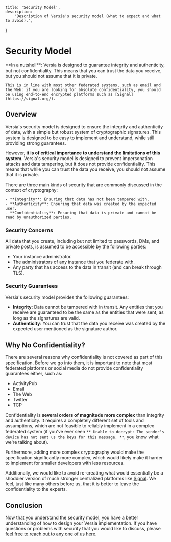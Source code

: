     title: 'Security Model',
    description:
        "Description of Versia's security model (what to expect and what to avoid).",
}

# Security Model

<Note>
    **In a nutshell**: Versia is designed to guarantee integrity and authenticity, but not confidentiality. This means that you can trust the data you receive, but you should not assume that it is private.

    This is in line with most other federated systems, such as email and the Web: if you are looking for absolute confidentiality, you should be using end-to-end encrypted platforms such as [Signal](https://signal.org/).
</Note>

## Overview

Versia's security model is designed to ensure the integrity and authenticity of data, with a simple but robust system of cryptographic signatures. This system is designed to be easy to implement and understand, while still providing strong guarantees.

However, **it is of critical importance to understand the limitations of this system**. Versia's security model is designed to prevent impersonation attacks and data tampering, but it does not provide confidentiality. This means that while you can trust the data you receive, you should not assume that it is private.

<Note>
    There are three main kinds of security that are commonly discussed in the context of cryptography:

    - **Integrity**: Ensuring that data has not been tampered with.
    - **Authenticity**: Ensuring that data was created by the expected user.
    - **Confidentiality**: Ensuring that data is private and cannot be read by unauthorized parties.
</Note>

### Security Concerns

All data that you create, including but not limited to passwords, DMs, and private posts, is assumed to be accessible by the following parties:
- Your instance administrator.
- The administrators of any instance that you federate with.
- Any party that has access to the data in transit (and can break through TLS).

### Security Guarantees

Versia's security model provides the following guarantees:
- **Integrity**: Data cannot be tampered with in transit. Any entities that you receive are guaranteed to be the same as the entities that were sent, as long as the signatures are valid.
- **Authenticity**: You can trust that the data you receive was created by the expected user mentioned as the signature author.

## Why No Confidentiality?

There are several reasons why confidentiality is not covered as part of this specification. Before we go into them, it is important to note that most federated platforms or social media do not provide confidentiality guarantees either, such as:

- ActivityPub
- Email
- The Web
- Twitter
- TCP

Confidentiality is **several orders of magnitude more complex** than integrity and authenticity. It requires a completely different set of tools and assumptions, which are not feasible to reliably implement in a complex federated system (if you've ever seen `** Unable to decrypt: The sender's device has not sent us the keys for this message. **`, you know what we're talking about).

Furthermore, adding more complex cryptography would make the specification significantly more complex, which would likely make it harder to implement for smaller developers with less resources.

Additionally, we would like to avoid re-creating what would essentially be a shoddier version of much stronger centralized platforms like [Signal](https://signal.org/). We feel, just like many others before us, that it is better to leave the confidentiality to the experts.

## Conclusion

Now that you understand the security model, you have a better understanding of how to design your Versia implementation. If you have questions or problems with security that you would like to discuss, please [feel free to reach out to any one of us here](/#team).